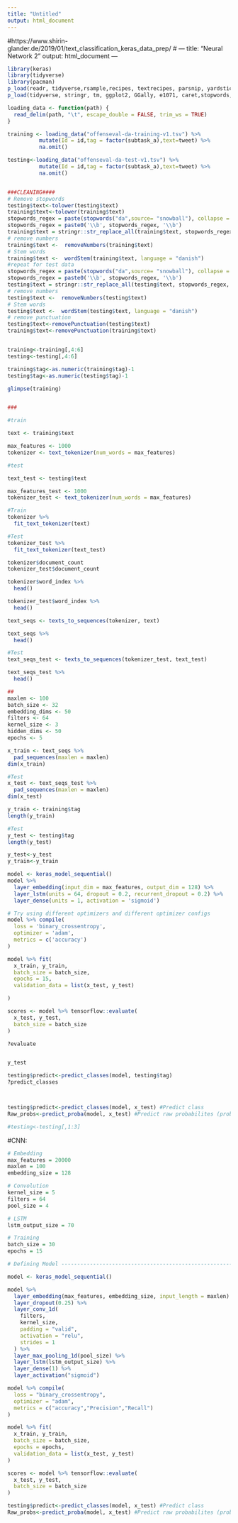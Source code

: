 ```yaml
---
title: "Untitled"
output: html_document
---
```

#https://www.shirin-glander.de/2019/01/text_classification_keras_data_prep/
#
---
title: "Neural Network 2"
output: html_document
---

```r
library(keras)
library(tidyverse)
library(pacman)
p_load(readr, tidyverse,rsample,recipes, textrecipes, parsnip, yardstick,workflows, discrim,kernlab)
p_load(tidyverse, stringr, tm, ggplot2, GGally, e1071, caret,stopwords, stringi, tm, SnowballC,stringr,fastmatch)

```

```r
loading_data <- function(path) {
  read_delim(path, "\t", escape_double = FALSE, trim_ws = TRUE)
}

training <- loading_data("offenseval-da-training-v1.tsv") %>% 
          mutate(Id = id,tag = factor(subtask_a),text=tweet) %>% 
          na.omit()

testing<-loading_data("offenseval-da-test-v1.tsv") %>% 
          mutate(Id = id,tag = factor(subtask_a),text=tweet) %>% 
          na.omit()


###CLEANING####
# Remove stopwords
testing$text<-tolower(testing$text) 
training$text<-tolower(training$text) 
stopwords_regex = paste(stopwords("da",source= "snowball"), collapse = '\\b|\\b')
stopwords_regex = paste0('\\b', stopwords_regex, '\\b')
training$text = stringr::str_replace_all(training$text, stopwords_regex, '')
# remove numbers
training$text <-  removeNumbers(training$text)
# Stem words
training$text <-  wordStem(training$text, language = "danish")
#repeat for test data
stopwords_regex = paste(stopwords("da",source= "snowball"), collapse = '\\b|\\b')
stopwords_regex = paste0('\\b', stopwords_regex, '\\b')
testing$text = stringr::str_replace_all(testing$text, stopwords_regex, '')
# remove numbers
testing$text <-  removeNumbers(testing$text)
# Stem words
testing$text <-  wordStem(testing$text, language = "danish")
# remove punctuation
testing$text<-removePunctuation(testing$text)
training$text<-removePunctuation(training$text)


training<-training[,4:6]
testing<-testing[,4:6]

training$tag<-as.numeric(training$tag)-1
testing$tag<-as.numeric(testing$tag)-1

glimpse(training)


###

```

```r
#train

text <- training$text

max_features <- 1000
tokenizer <- text_tokenizer(num_words = max_features)

#test

text_test <- testing$text

max_features_test <- 1000
tokenizer_test <- text_tokenizer(num_words = max_features)
```

```r
#Train
tokenizer %>% 
  fit_text_tokenizer(text)

#Test
tokenizer_test %>% 
  fit_text_tokenizer(text_test)
```

```r
tokenizer$document_count
tokenizer_test$document_count

```

```r
tokenizer$word_index %>%
  head()

tokenizer_test$word_index %>%
  head()

```

```r
text_seqs <- texts_to_sequences(tokenizer, text)

text_seqs %>%
  head()

#Test
text_seqs_test <- texts_to_sequences(tokenizer_test, text_test)

text_seqs_test %>%
  head()
```


```r
##
maxlen <- 100
batch_size <- 32
embedding_dims <- 50
filters <- 64
kernel_size <- 3
hidden_dims <- 50
epochs <- 5

```

```r
x_train <- text_seqs %>%
  pad_sequences(maxlen = maxlen)
dim(x_train)

#Test
x_test <- text_seqs_test %>%
  pad_sequences(maxlen = maxlen)
dim(x_test)
```

```r
y_train <- training$tag
length(y_train)

#Test
y_test <- testing$tag
length(y_test)

y_test<-y_test
y_train<-y_train
```

```r
model <- keras_model_sequential()
model %>%
  layer_embedding(input_dim = max_features, output_dim = 128) %>% 
  layer_lstm(units = 64, dropout = 0.2, recurrent_dropout = 0.2) %>% 
  layer_dense(units = 1, activation = 'sigmoid')

```

```r
# Try using different optimizers and different optimizer configs
model %>% compile(
  loss = 'binary_crossentropy',
  optimizer = 'adam',
  metrics = c('accuracy')
)
```

```r

model %>% fit(
  x_train, y_train,
  batch_size = batch_size,
  epochs = 15,
  validation_data = list(x_test, y_test)

)
```

```r
scores <- model %>% tensorflow::evaluate(
  x_test, y_test,
  batch_size = batch_size
)

?evaluate


y_test

testing$predict<-predict_classes(model, testing$tag)
?predict_classes



testing$predict<-predict_classes(model, x_test) #Predict class
Raw_probs<-predict_proba(model, x_test) #Predict raw probabilites (prob of tweet = OFF)

#testing<-testing[,1:3]
```

#CNN:

```r
# Embedding
max_features = 20000
maxlen = 100
embedding_size = 128

```

```r
# Convolution
kernel_size = 5
filters = 64
pool_size = 4
```

```r
# LSTM
lstm_output_size = 70

```

```r
# Training
batch_size = 30
epochs = 15
```

```r
# Defining Model ------------------------------------------------------

model <- keras_model_sequential()

model %>%
  layer_embedding(max_features, embedding_size, input_length = maxlen) %>%
  layer_dropout(0.25) %>%
  layer_conv_1d(
    filters, 
    kernel_size, 
    padding = "valid",
    activation = "relu",
    strides = 1
  ) %>%
  layer_max_pooling_1d(pool_size) %>%
  layer_lstm(lstm_output_size) %>%
  layer_dense(1) %>%
  layer_activation("sigmoid")

model %>% compile(
  loss = "binary_crossentropy",
  optimizer = "adam",
  metrics = c("accuracy","Precision","Recall")
)
```

```r
model %>% fit(
  x_train, y_train,
  batch_size = batch_size,
  epochs = epochs,
  validation_data = list(x_test, y_test)
)

scores <- model %>% tensorflow::evaluate(
  x_test, y_test,
  batch_size = batch_size
)

testing$predict<-predict_classes(model, x_test) #Predict class
Raw_probs<-predict_proba(model, x_test) #Predict raw probabilites (prob of tweet = OFF)



```

